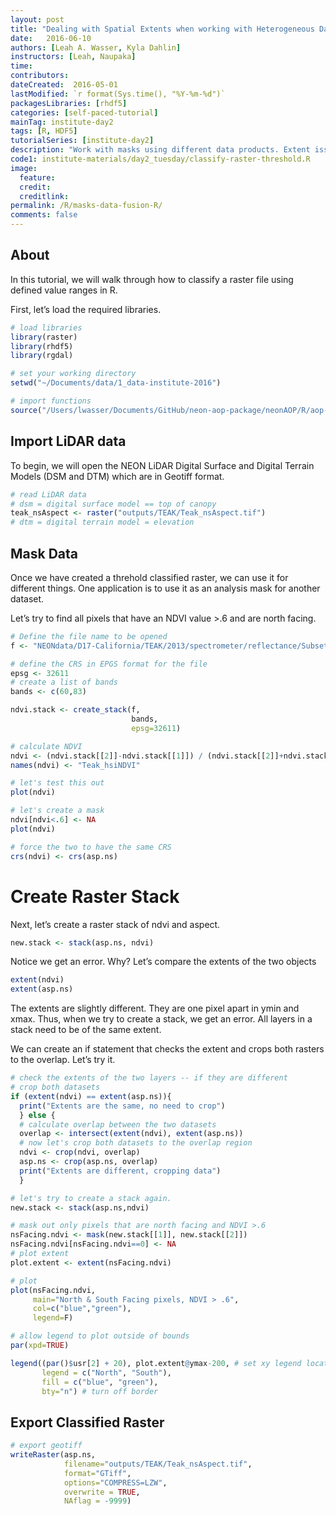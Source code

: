 ```yaml
---
layout: post
title: "Dealing with Spatial Extents when working with Heterogeneous Data"
date:   2016-06-10
authors: [Leah A. Wasser, Kyla Dahlin]
instructors: [Leah, Naupaka]
time:
contributors:
dateCreated:  2016-05-01
lastModified: `r format(Sys.time(), "%Y-%m-%d")`
packagesLibraries: [rhdf5]
categories: [self-paced-tutorial]
mainTag: institute-day2
tags: [R, HDF5]
tutorialSeries: [institute-day2]
description: "Work with masks using different data products. Extent issues."
code1: institute-materials/day2_tuesday/classify-raster-threshold.R
image:
  feature: 
  credit: 
  creditlink:
permalink: /R/masks-data-fusion-R/
comments: false
---
```


## About

In this tutorial, we will walk through how to classify a raster file using
defined value ranges in R. 

First, let's load the required libraries.

```r
# load libraries
library(raster)
library(rhdf5)
library(rgdal)

# set your working directory
setwd("~/Documents/data/1_data-institute-2016")

# import functions
source("/Users/lwasser/Documents/GitHub/neon-aop-package/neonAOP/R/aop-data.R")

```

## Import LiDAR data

To begin, we will open the NEON LiDAR Digital Surface and Digital Terrain Models
(DSM and DTM) which are in Geotiff format.

```r

# read LiDAR data
# dsm = digital surface model == top of canopy
teak_nsAspect <- raster("outputs/TEAK/Teak_nsAspect.tif")
# dtm = digital terrain model = elevation


```

## Mask Data

Once we have created a threhold classified raster, we can use it for different things.
One application is to use it as an analysis mask for another dataset. 

Let's try to find all pixels that have an NDVI value >.6 and are north facing. 

```r
# Define the file name to be opened
f <- "NEONdata/D17-California/TEAK/2013/spectrometer/reflectance/Subset3NIS1_20130614_100459_atmcor.h5"

# define the CRS in EPGS format for the file
epsg <- 32611
# create a list of bands
bands <- c(60,83)

ndvi.stack <- create_stack(f, 
                           bands, 
                           epsg=32611)

# calculate NDVI
ndvi <- (ndvi.stack[[2]]-ndvi.stack[[1]]) / (ndvi.stack[[2]]+ndvi.stack[[1]])
names(ndvi) <- "Teak_hsiNDVI"

# let's test this out
plot(ndvi)

# let's create a mask
ndvi[ndvi<.6] <- NA
plot(ndvi)

# force the two to have the same CRS
crs(ndvi) <- crs(asp.ns)
```

# Create Raster Stack

Next, let's create a raster stack of ndvi and aspect.
```r

new.stack <- stack(asp.ns, ndvi)

```

Notice we get an error. Why?
Let's compare the extents of the two objects

```r
extent(ndvi)
extent(asp.ns)
```

The extents are slightly different. They are one pixel apart in ymin and xmax.
Thus, when we try to create a stack, we get an error. All layers in a stack
need to be of the same extent.

We can create an if statement that checks the extent and crops both rasters to the 
overlap. Let's try it. 


```r

# check the extents of the two layers -- if they are different
# crop both datasets
if (extent(ndvi) == extent(asp.ns)){
  print("Extents are the same, no need to crop")
  } else {
  # calculate overlap between the two datasets
  overlap <- intersect(extent(ndvi), extent(asp.ns))
  # now let's crop both datasets to the overlap region
  ndvi <- crop(ndvi, overlap)
  asp.ns <- crop(asp.ns, overlap)
  print("Extents are different, cropping data")
  }

# let's try to create a stack again.
new.stack <- stack(asp.ns,ndvi)

```


```r

# mask out only pixels that are north facing and NDVI >.6
nsFacing.ndvi <- mask(new.stack[[1]], new.stack[[2]])
nsFacing.ndvi[nsFacing.ndvi==0] <- NA
# plot extent
plot.extent <- extent(nsFacing.ndvi)

# plot 
plot(nsFacing.ndvi,
     main="North & South Facing pixels, NDVI > .6",
     col=c("blue","green"),
     legend=F)

# allow legend to plot outside of bounds
par(xpd=TRUE)

legend((par()$usr[2] + 20), plot.extent@ymax-200, # set xy legend location
       legend = c("North", "South"),
       fill = c("blue", "green"), 
       bty="n") # turn off border

```

## Export Classified Raster

```r

# export geotiff 
writeRaster(asp.ns,
            filename="outputs/TEAK/Teak_nsAspect.tif",
            format="GTiff",
            options="COMPRESS=LZW",
            overwrite = TRUE,
            NAflag = -9999)


```